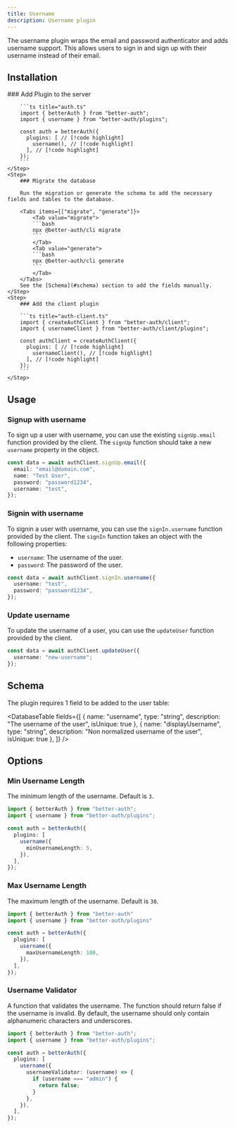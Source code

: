 ```yaml
---
title: Username
description: Username plugin
---
```


The username plugin wraps the email and password authenticator and adds username support. This allows users to sign in and sign up with their username instead of their email.

## Installation

<Steps>
    <Step>
        ### Add Plugin to the server

        ```ts title="auth.ts"
        import { betterAuth } from "better-auth";
        import { username } from "better-auth/plugins";

        const auth = betterAuth({
          plugins: [ // [!code highlight]
            username(), // [!code highlight]
          ], // [!code highlight]
        });
        ```
    </Step>
    <Step>
        ### Migrate the database

        Run the migration or generate the schema to add the necessary fields and tables to the database.

        <Tabs items={["migrate", "generate"]}>
            <Tab value="migrate">
            ```bash
            npx @better-auth/cli migrate
            ```
            </Tab>
            <Tab value="generate">
            ```bash
            npx @better-auth/cli generate
            ```
            </Tab>
        </Tabs>
        See the [Schema](#schema) section to add the fields manually.
    </Step>
    <Step>
        ### Add the client plugin

        ```ts title="auth-client.ts"
        import { createAuthClient } from "better-auth/client";
        import { usernameClient } from "better-auth/client/plugins";

        const authClient = createAuthClient({
          plugins: [ // [!code highlight]
            usernameClient(), // [!code highlight]
          ], // [!code highlight]
        });
        ```
    </Step>
</Steps>

## Usage

### Signup with username

To sign up a user with username, you can use the existing `signUp.email` function provided by the client. The `signUp` function should take a new `username` property in the object.

```ts title="auth-client.ts"
const data = await authClient.signUp.email({
  email: "email@domain.com",
  name: "Test User",
  password: "password1234",
  username: "test",
});
```

### Signin with username

To signin a user with username, you can use the `signIn.username` function provided by the client. The `signIn` function takes an object with the following properties:

- `username`: The username of the user.
- `password`: The password of the user.

```ts title="auth-client.ts"
const data = await authClient.signIn.username({
  username: "test",
  password: "password1234",
});
```

### Update username

To update the username of a user, you can use the `updateUser` function provided by the client.

```ts title="auth-client.ts"
const data = await authClient.updateUser({
  username: "new-username";
});
```

## Schema

The plugin requires 1 field to be added to the user table:

<DatabaseTable
    fields={[
        {
            name: "username",
            type: "string",
            description: "The username of the user",
            isUnique: true
        },
        {
            name: "displayUsername",
            type: "string",
            description: "Non normalized username of the user",
            isUnique: true
        },
    ]}
/>

## Options

### Min Username Length

The minimum length of the username. Default is `3`.

```ts title="auth.ts"
import { betterAuth } from "better-auth";
import { username } from "better-auth/plugins";

const auth = betterAuth({
  plugins: [
    username({
      minUsernameLength: 5,
    }),
  ],
});
```

### Max Username Length

The maximum length of the username. Default is `30`.

```ts title="auth.ts"
import { betterAuth } from "better-auth"
import { username } from "better-auth/plugins"

const auth = betterAuth({
  plugins: [
    username({
      maxUsernameLength: 100,
    }),
  ],
});
```

### Username Validator

A function that validates the username. The function should return false if the username is invalid. By default, the username should only contain alphanumeric characters and underscores.

```ts title="auth.ts"
import { betterAuth } from "better-auth";
import { username } from "better-auth/plugins";

const auth = betterAuth({
  plugins: [
    username({
      usernameValidator: (username) => {
        if (username === "admin") {
          return false;
        }
      },
    }),
  ],
});
```
